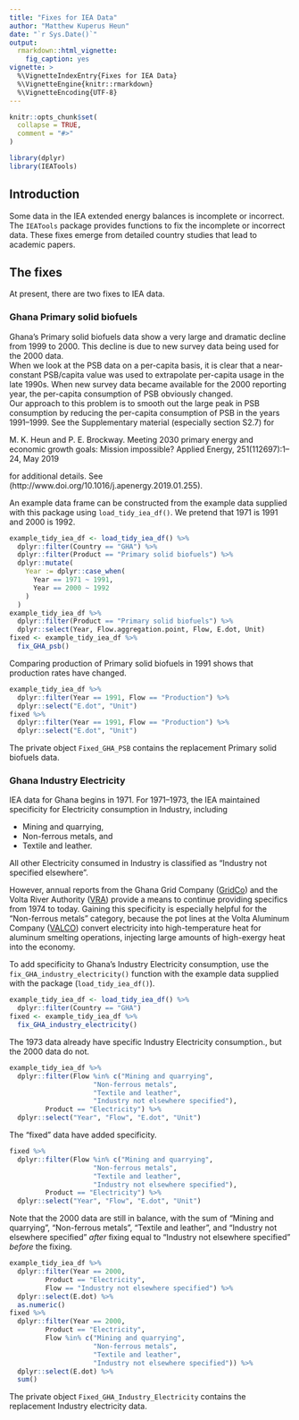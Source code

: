 ```yaml
---
title: "Fixes for IEA Data"
author: "Matthew Kuperus Heun"
date: "`r Sys.Date()`"
output: 
  rmarkdown::html_vignette:
    fig_caption: yes
vignette: >
  %\VignetteIndexEntry{Fixes for IEA Data}
  %\VignetteEngine{knitr::rmarkdown}
  %\VignetteEncoding{UTF-8}
---
```


```r
knitr::opts_chunk$set(
  collapse = TRUE,
  comment = "#>"
)
```

```r
library(dplyr)
library(IEATools)
```

## Introduction

Some data in the IEA extended energy balances is incomplete or incorrect.
The `IEATools` package provides functions to fix the incomplete or incorrect data.
These fixes emerge from detailed country studies that lead to academic papers.


## The fixes

At present, there are two fixes to IEA data.


### Ghana Primary solid biofuels

Ghana's Primary solid biofuels data show a very large and dramatic decline from 1999 to 2000.
This decline is due to new survey data being used for the 2000 data.  
When we look at the PSB data on a per-capita basis, it is clear that 
a near-constant PSB/capita value was used to extrapolate per-capita usage in the late 1990s.
When new survey data became available for the 2000 reporting year, 
the per-capita consumption of PSB obviously changed.  
Our approach to this problem is to smooth out the large peak in PSB consumption 
by reducing the per-capita consumption of PSB
in the years 1991--1999.
See the Supplementary material (especially section S2.7) for   

M. K. Heun and P. E. Brockway. 
Meeting 2030 primary energy and economic growth goals: Mission impossible? 
Applied Energy, 251(112697):1–24, May 2019

for additional details. 
See (http://www.doi.org/10.1016/j.apenergy.2019.01.255).

An example data frame can be constructed 
from the example data supplied with this package
using `load_tidy_iea_df()`.
We pretend that 1971 is 1991 and 2000 is 1992.

```r
example_tidy_iea_df <- load_tidy_iea_df() %>% 
  dplyr::filter(Country == "GHA") %>% 
  dplyr::filter(Product == "Primary solid biofuels") %>% 
  dplyr::mutate(
    Year := dplyr::case_when(
      Year == 1971 ~ 1991,
      Year == 2000 ~ 1992
    )
  ) 
example_tidy_iea_df %>% 
  dplyr::filter(Product == "Primary solid biofuels") %>% 
  dplyr::select(Year, Flow.aggregation.point, Flow, E.dot, Unit)
fixed <- example_tidy_iea_df %>% 
  fix_GHA_psb()
```

Comparing production of Primary solid biofuels in 1991
shows that production rates have changed.

```r
example_tidy_iea_df %>% 
  dplyr::filter(Year == 1991, Flow == "Production") %>% 
  dplyr::select("E.dot", "Unit")
fixed %>% 
  dplyr::filter(Year == 1991, Flow == "Production") %>% 
  dplyr::select("E.dot", "Unit")
```

The private object `Fixed_GHA_PSB` contains the replacement Primary solid biofuels data.


### Ghana Industry Electricity

IEA data for Ghana begins in 1971.
For 1971--1973, the IEA maintained specificity for Electricity consumption in Industry, including

* Mining and quarrying,
* Non-ferrous metals, and 
* Textile and leather.

All other Electricity consumed in Industry is classified as "Industry not specified elsewhere".

However, annual reports from the Ghana Grid Company ([GridCo](http://www.gridcogh.com)) and 
the Volta River Authority ([VRA](https://www.vra.com)) provide a means to continue providing 
specifics from 1974 to today.
Gaining this specificity is especially helpful for the "Non-ferrous metals" category,
because the pot lines at the Volta Aluminum Company ([VALCO](http://www.valcotema.com))
convert electricity into high-temperature heat for aluminum smelting operations, 
injecting large amounts of high-exergy heat into the economy.

To add specificity to Ghana's Industry Electricity consumption, 
use the `fix_GHA_industry_electricity()` function
with the example data supplied with the package
(`load_tidy_iea_df()`).

```r
example_tidy_iea_df <- load_tidy_iea_df() %>% 
  dplyr::filter(Country == "GHA")
fixed <- example_tidy_iea_df %>% 
  fix_GHA_industry_electricity()
```

The 1973 data already have specific Industry Electricity consumption.,
but the 2000 data do not.

```r
example_tidy_iea_df %>% 
  dplyr::filter(Flow %in% c("Mining and quarrying",
                     "Non-ferrous metals",
                     "Textile and leather", 
                     "Industry not elsewhere specified"), 
         Product == "Electricity") %>% 
  dplyr::select("Year", "Flow", "E.dot", "Unit")
```

The "fixed" data have added specificity.

```r
fixed %>% 
  dplyr::filter(Flow %in% c("Mining and quarrying",
                     "Non-ferrous metals",
                     "Textile and leather", 
                     "Industry not elsewhere specified"), 
         Product == "Electricity") %>% 
  dplyr::select("Year", "Flow", "E.dot", "Unit")
```

Note that the 2000 data are still in balance,
with the sum of 
"Mining and quarrying",
"Non-ferrous metals",
"Textile and leather", and 
"Industry not elsewhere specified" 
*after* fixing 
equal to 
"Industry not elsewhere specified" 
*before* the fixing.

```r
example_tidy_iea_df %>% 
  dplyr::filter(Year == 2000, 
         Product == "Electricity", 
         Flow == "Industry not elsewhere specified") %>% 
  dplyr::select(E.dot) %>% 
  as.numeric()
fixed %>% 
  dplyr::filter(Year == 2000, 
         Product == "Electricity", 
         Flow %in% c("Mining and quarrying",
                     "Non-ferrous metals",
                     "Textile and leather", 
                     "Industry not elsewhere specified")) %>% 
  dplyr::select(E.dot) %>% 
  sum()
```

The private object `Fixed_GHA_Industry_Electricity` contains the replacement Industry electricity data.
